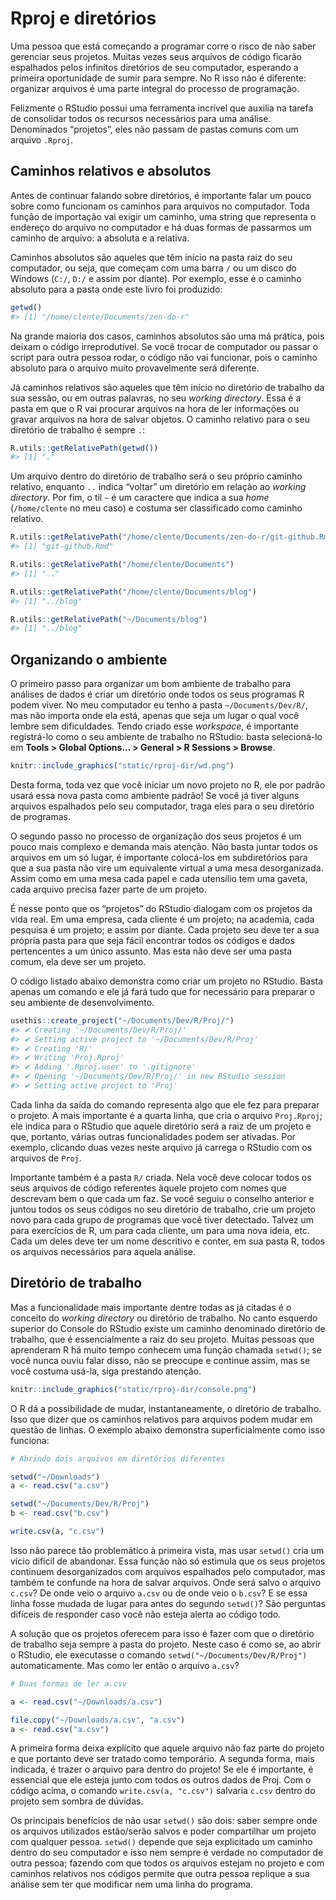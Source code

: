 # Rproj e diretórios {#rproj-dir}

Uma pessoa que está começando a programar corre o risco de não saber gerenciar seus projetos. Muitas
vezes seus arquivos de código ficarão espalhados pelos infinitos diretórios de
seu computador, esperando a primeira oportunidade de sumir para sempre. No R
isso não é diferente: organizar arquivos é uma parte integral do processo de
programação.

Felizmente o RStudio possui uma ferramenta incrível que auxilia na tarefa de
consolidar todos os recursos necessários para uma análise. Denominados
"projetos", eles não passam de pastas comuns com um arquivo `.Rproj`.

## Caminhos relativos e absolutos

Antes de continuar falando sobre diretórios, é importante falar um pouco sobre
como funcionam os caminhos para arquivos no computador. Toda função de
importação vai exigir um caminho, uma string que representa o endereço do arquivo
no computador e há duas formas de passarmos um caminho de arquivo: a absoluta e
a relativa.

Caminhos absolutos são aqueles que têm início na pasta raiz do seu computador,
ou seja, que começam com uma barra `/` ou um disco do Windows (`C:/`, `D:/` e
assim por diante). Por exemplo, esse é o caminho absoluto para a pasta onde este
livro foi produzido:

```r
getwd()
#> [1] "/home/clente/Documents/zen-do-r"
```

Na grande maioria dos casos, caminhos absolutos são uma má prática, pois deixam
o código irreprodutível. Se você trocar de computador ou passar o script para
outra pessoa rodar, o código não vai funcionar, pois o caminho absoluto para o
arquivo muito provavelmente será diferente.

Já caminhos relativos são aqueles que têm início no diretório de trabalho da sua
sessão, ou em outras palavras, no seu *working directory*. Essa é a pasta em que
o R vai procurar arquivos na hora de ler informações ou gravar arquivos na hora
de salvar objetos. O caminho relativo para o seu diretório de trabalho é sempre
`.`:

```r
R.utils::getRelativePath(getwd())
#> [1] "."
```

Um arquivo dentro do diretório de trabalho será o seu próprio caminho relativo,
enquanto `..` indica "voltar" um diretório em relação ao *working directory*.
Por fim, o til `~` é um caractere que indica a sua *home* (`/home/clente`
no meu caso) e costuma ser classificado como caminho relativo.

```r
R.utils::getRelativePath("/home/clente/Documents/zen-do-r/git-github.Rmd")
#> [1] "git-github.Rmd"

R.utils::getRelativePath("/home/clente/Documents")
#> [1] ".."

R.utils::getRelativePath("/home/clente/Documents/blog")
#> [1] "../blog"

R.utils::getRelativePath("~/Documents/blog")
#> [1] "../blog"
```

## Organizando o ambiente

O primeiro passo para organizar um bom ambiente de trabalho para análises de
dados é criar um diretório onde todos os seus programas R podem viver. No meu
computador eu tenho a pasta `~/Documents/Dev/R/`, mas não importa onde ela
está, apenas que seja um lugar o qual você lembre sem dificuldades. Tendo
criado esse *workspace*, é importante registrá-lo como o seu ambiente de
trabalho no RStudio: basta selecioná-lo em
**Tools > Global Options... > General > R Sessions > Browse**.

```r
knitr::include_graphics("static/rproj-dir/wd.png")
```

Desta forma, toda vez que você iniciar um novo projeto no R, ele por padrão
usará essa nova pasta como ambiente padrão! Se você já tiver alguns arquivos
espalhados pelo seu computador, traga eles para o seu diretório de programas.

O segundo passo no processo de organização dos seus projetos é um pouco mais
complexo e demanda mais atenção. Não basta juntar todos os arquivos em um só
lugar, é importante colocá-los em subdiretórios para que a sua pasta
não vire um equivalente virtual a uma mesa desorganizada. Assim como em uma
mesa cada papel e cada utensílio tem uma gaveta, cada arquivo precisa fazer
parte de um projeto.

É nesse ponto que os "projetos" do RStudio dialogam com os projetos da vida
real. Em uma empresa, cada cliente é um projeto; na academia, cada pesquisa é
um projeto; e assim por diante. Cada projeto seu deve ter a sua própria pasta
para que seja fácil encontrar todos os códigos e dados pertencentes a um único
assunto. Mas esta não deve ser uma pasta comum, ela deve ser um projeto.

O código listado abaixo demonstra como criar um projeto no RStudio. Basta
apenas um comando e ele já fará tudo que for necessário para preparar o seu
ambiente de desenvolvimento.

```r
usethis::create_project("~/Documents/Dev/R/Proj/")
#> ✔ Creating '~/Documents/Dev/R/Proj/'
#> ✔ Setting active project to '~/Documents/Dev/R/Proj'
#> ✔ Creating 'R/'
#> ✔ Writing 'Proj.Rproj'
#> ✔ Adding '.Rproj.user' to '.gitignore'
#> ✔ Opening '~/Documents/Dev/R/Proj/' in new RStudio session
#> ✔ Setting active project to 'Proj'
```

Cada linha da saída do comando representa algo que ele fez para preparar o
projeto. A mais importante é a quarta linha, que cria o arquivo `Proj.Rproj`;
ele indica para o RStudio que aquele diretório será a raiz de um projeto e que,
portanto, várias outras funcionalidades podem ser ativadas. Por exemplo,
clicando duas vezes neste arquivo já carrega o RStudio com os arquivos de
`Proj`.

Importante também é a pasta `R/` criada. Nela você deve colocar todos os seus
arquivos de código referentes àquele projeto com nomes que descrevam bem o que
cada um faz. Se você seguiu o conselho anterior e juntou todos os seus códigos
no seu diretório de trabalho, crie um projeto novo para cada grupo de programas
que você tiver detectado. Talvez um para exercícios de R, um para cada cliente,
um para uma nova ideia, etc. Cada um deles deve ter um nome descritivo e
conter, em sua pasta R, todos os arquivos necessários para aquela análise.

## Diretório de trabalho

Mas a funcionalidade mais importante dentre todas as já citadas é o conceito do
*working directory* ou diretório de trabalho. No canto esquerdo superior do
Console do RStudio existe um caminho denominado diretório de trabalho, que é
essencialmente a raiz do seu projeto. Muitas pessoas que aprenderam R há
muito tempo conhecem uma função chamada `setwd()`; se você nunca ouviu falar
disso, não se preocupe e continue assim, mas se você costuma usá-la, siga
prestando atenção.

```r
knitr::include_graphics("static/rproj-dir/console.png")
```

O R dá a possibilidade de mudar, instantaneamente, o diretório de trabalho.
Isso que dizer que os caminhos relativos para arquivos podem mudar em questão
de linhas. O exemplo abaixo demonstra superficialmente como isso funciona:

```r
# Abrindo dois arquivos em diretórios diferentes

setwd("~/Downloads")
a <- read.csv("a.csv")

setwd("~/Documents/Dev/R/Proj")
b <- read.csv("b.csv")

write.csv(a, "c.csv")
```

Isso não parece tão problemático à primeira vista, mas usar `setwd()` cria um
vício difícil de abandonar. Essa função não só estimula que os seus projetos continuem
desorganizados com arquivos espalhados pelo computador, mas também te confunde na hora de salvar arquivos. Onde será salvo o arquivo `c.csv`?
De onde veio o arquivo `a.csv` ou de onde veio o `b.csv`? E se essa linha fosse
mudada de lugar para antes do segundo `setwd()`? São perguntas difíceis de
responder caso você não esteja alerta ao código todo.

A solução que os projetos oferecem para isso é fazer com que o diretório de
trabalho seja sempre a pasta do projeto. Neste caso é como se, ao abrir o
RStudio, ele executasse o comando `setwd("~/Documents/Dev/R/Proj")`
automaticamente. Mas como ler então o arquivo `a.csv`?

```r
# Duas formas de ler a.csv

a <- read.csv("~/Downloads/a.csv")

file.copy("~/Downloads/a.csv", "a.csv")
a <- read.csv("a.csv")
```

A primeira forma deixa explícito que aquele arquivo não faz parte do projeto e
que portanto deve ser tratado como temporário. A segunda forma, mais indicada,
é trazer o arquivo para dentro do projeto! Se ele é importante, é essencial que
ele esteja junto com todos os outros dados de Proj. Com o código acima, o
comando `write.csv(a, "c.csv")` salvaria `c.csv` dentro do projeto sem sombra
de dúvidas.

Os principais benefícios de não usar `setwd()` são dois: saber sempre onde os
arquivos utilizados estão/serão salvos e poder compartilhar um projeto com
qualquer pessoa. `setwd()` depende que seja explicitado um caminho dentro do
seu computador e isso nem sempre é verdade no computador de outra pessoa;
fazendo com que todos os arquivos estejam no projeto e com caminhos relativos
nos códigos permite que outra pessoa replique a sua análise sem ter que
modificar nem uma linha do programa.
